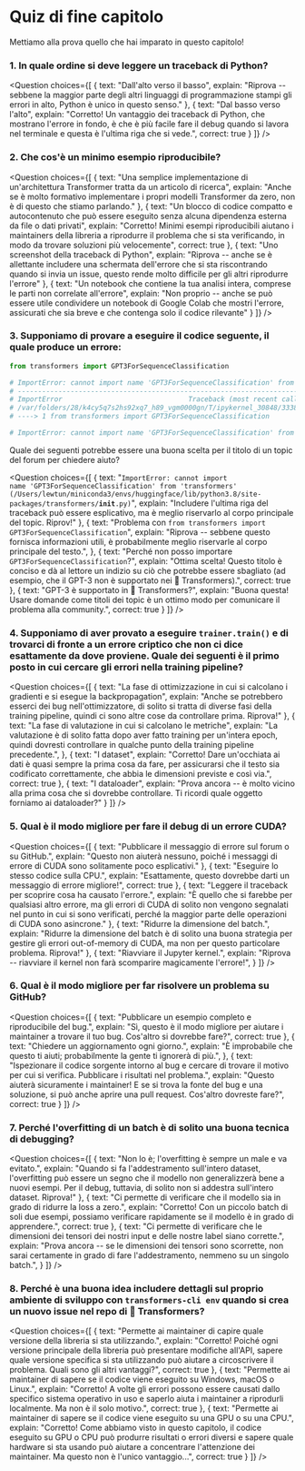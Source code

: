 <!-- DISABLE-FRONTMATTER-SECTIONS -->

# Quiz di fine capitolo

Mettiamo alla prova quello che hai imparato in questo capitolo!

### 1. In quale ordine si deve leggere un traceback di Python?

<Question
	choices={[
		{
			text: "Dall'alto verso il basso",
			explain: "Riprova -- sebbene la maggior parte degli altri linguaggi di programmazione stampi gli errori in alto, Python è unico in questo senso."
		},
		{
			text: "Dal basso verso l'alto",
			explain: "Corretto! Un vantaggio dei traceback di Python, che mostrano l'errore in fondo, è che è più facile fare il debug quando si lavora nel terminale e questa è l'ultima riga che si vede.",
			correct: true
		}
	]}
/>

### 2. Che cos'è un minimo esempio riproducibile?

<Question
	choices={[
		{
			text: "Una semplice implementazione di un'architettura Transformer tratta da un articolo di ricerca",
			explain: "Anche se è molto formativo implementare i propri modelli Transformer da zero, non è di questo che stiamo parlando."
		},
		{
			text: "Un blocco di codice compatto e autocontenuto che può essere eseguito senza alcuna dipendenza esterna da file o dati privati",
			explain: "Corretto! Minimi esempi riproducibili aiutano i maintainers della libreria a riprodurre il problema che si sta verificando, in modo da trovare soluzioni più velocemente",
			correct: true
		},
		{
			text: "Uno screenshot della traceback di Python",
			explain: "Riprova -- anche se è allettante includere una schermata dell'errore che si sta riscontrando quando si invia un issue, questo rende molto difficile per gli altri riprodurre l'errore"
		},
		{
			text: "Un notebook che contiene la tua analisi intera, comprese le parti non correlate all'errore",
			explain: "Non proprio -- anche se può essere utile condividere un notebook di Google Colab che mostri l'errore, assicurati che sia breve e che contenga solo il codice rilevante"
		}
	]}
/>

### 3. Supponiamo di provare a eseguire il codice seguente, il quale produce un errore:

```py
from transformers import GPT3ForSequenceClassification

# ImportError: cannot import name 'GPT3ForSequenceClassification' from 'transformers' (/Users/lewtun/miniconda3/envs/huggingface/lib/python3.8/site-packages/transformers/__init__.py)
# ---------------------------------------------------------------------------
# ImportError                               Traceback (most recent call last)
# /var/folders/28/k4cy5q7s2hs92xq7_h89_vgm0000gn/T/ipykernel_30848/333858878.py in <module>
# ----> 1 from transformers import GPT3ForSequenceClassification

# ImportError: cannot import name 'GPT3ForSequenceClassification' from 'transformers' (/Users/lewtun/miniconda3/envs/huggingface/lib/python3.8/site-packages/transformers/__init__.py)
```

Quale dei seguenti potrebbe essere una buona scelta per il titolo di un topic del forum per chiedere aiuto?

<Question
	choices={[
		{
			text: "<code>ImportError: cannot import name 'GPT3ForSequenceClassification' from 'transformers' (/Users/lewtun/miniconda3/envs/huggingface/lib/python3.8/site-packages/transformers/__init__.py)</code>",
			explain: "Includere l'ultima riga del traceback può essere esplicativo, ma è meglio riservarlo al corpo principale del topic. Riprov!"
		},
		{
			text: "Problema con <code>from transformers import GPT3ForSequenceClassification</code>",
			explain: "Riprova -- sebbene questo fornisca informazioni utili, è probabilmente meglio riservarle al corpo principale del testo.",
		},
		{
			text: "Perché non posso importare  <code>GPT3ForSequenceClassification</code>?",
			explain: "Ottima scelta! Questo titolo è conciso e dà al lettore un indizio su ciò che potrebbe essere sbagliato (ad esempio, che il GPT-3 non è supportato nei 🤗 Transformers).",
			correct: true
		},
		{
			text: "GPT-3 è supportato in 🤗 Transformers?",
			explain: "Buona questa! Usare domande come titoli dei topic è un ottimo modo per comunicare il problema alla community.",
			correct: true
		}
	]}
/>

### 4. Supponiamo di aver provato a eseguire `trainer.train()` e di trovarci di fronte a un errore criptico che non ci dice esattamente da dove proviene. Quale dei seguenti è il primo posto in cui cercare gli errori nella training pipeline?

<Question
	choices={[
		{
			text: "La fase di ottimizzazione in cui si calcolano i gradienti e si esegue la backpropagation",
			explain: "Anche se potrebbero esserci dei bug nell'ottimizzatore, di solito si tratta di diverse fasi della training pipeline, quindi ci sono altre cose da controllare prima. Riprova!"
		},
		{
			text: "La fase di valutazione in cui si calcolano le metriche",
			explain: "La valutazione è di solito fatta dopo aver fatto training per un'intera epoch, quindi dovresti controllare in qualche punto della training pipeline precedente.",
		},
		{
			text: "I dataset",
			explain: "Corretto! Dare un'occhiata ai dati è quasi sempre la prima cosa da fare, per assicurarsi che il testo sia codificato correttamente, che abbia le dimensioni previste e così via.",
			correct: true
		},
		{
			text: "I dataloader",
			explain: "Prova ancora -- è molto vicino alla prima cosa che si dovrebbe controllare. Ti ricordi quale oggetto forniamo ai dataloader?"
		}
	]}
/>

### 5. Qual è il modo migliore per fare il debug di un errore CUDA?

<Question
	choices={[
		{
			text: "Pubblicare il messaggio di errore sul forum o su GitHub.",
			explain: "Questo non aiuterà nessuno, poiché i messaggi di errore di CUDA sono solitamente poco esplicativi."
		},
		{
			text: "Eseguire lo stesso codice sulla CPU.",
			explain: "Esattamente, questo dovrebbe darti un messaggio di errore migliore!",
			correct: true
		},
		{
			text: "Leggere il traceback per scoprire cosa ha causato l'errore.",
			explain: "È quello che si farebbe per qualsiasi altro errore, ma gli errori di CUDA di solito non vengono segnalati nel punto in cui si sono verificati, perché la maggior parte delle operazioni di CUDA sono asincrone."
		},
		{
			text: "Ridurre la dimensione del batch.",
			explain: "Ridurre la dimensione del batch è di solito una buona strategia per gestire gli errori out-of-memory di CUDA, ma non per questo particolare problema. Riprova!"
		},
		{
			text: "Riavviare il Jupyter kernel.",
			explain: "Riprova -- riavviare il kernel non farà scomparire magicamente l'errore!",
		}
	]}
/>

### 6. Qual è il modo migliore per far risolvere un problema su GitHub?

<Question
	choices={[
		{
			text: "Pubblicare un esempio completo e riproducibile del bug.",
			explain: "Sì, questo è il modo migliore per aiutare i maintainer a trovare il tuo bug. Cos'altro si dovrebbe fare?",
			correct: true
		},
		{
			text: "Chiedere un aggiornamento ogni giorno.",
			explain: "È improbabile che questo ti aiuti; probabilmente la gente ti ignorerà di più.",
		},
		{
			text: "Ispezionare il codice sorgente intorno al bug e cercare di trovare il motivo per cui si verifica. Pubblicare i risultati nel problema.",
			explain: "Questo aiuterà sicuramente i maintainer! E se si trova la fonte del bug e una soluzione, si può anche aprire una pull request. Cos'altro dovreste fare?",
			correct: true
		}
	]}
/>

### 7. Perché l'overfitting di un batch è di solito una buona tecnica di debugging?

<Question
	choices={[
		{
			text: "Non lo è; l'overfitting è sempre un male e va evitato.",
			explain: "Quando si fa l'addestramento sull'intero dataset, l'overfitting può essere un segno che il modello non generalizzerà bene a nuovi esempi. Per il debug, tuttavia, di solito non si addestra sull'intero dataset. Riprova!"
		},
		{
			text: "Ci permette di verificare che il modello sia in grado di ridurre la loss a zero.",
			explain: "Corretto! Con un piccolo batch di soli due esempi, possiamo verificare rapidamente se il modello è in grado di apprendere.",
			correct: true
		},
		{
			text: "Ci permette di verificare che le dimensioni dei tensori dei nostri input e delle nostre label siano corrette.",
			explain: "Prova ancora -- se le dimensioni dei tensori sono scorrette, non sarai certamente in grado di fare l'addestramento, nemmeno su un singolo batch.",
		}
	]}
/>

### 8. Perché è una buona idea includere dettagli sul proprio ambiente di sviluppo con `transformers-cli env` quando si crea un nuovo issue nel repo di 🤗 Transformers?

<Question
	choices={[
		{
			text: "Permette ai maintainer di capire quale versione della libreria si sta utilizzando.",
			explain: "Corretto! Poiché ogni versione principale della libreria può presentare modifiche all'API, sapere quale versione specifica si sta utilizzando può aiutare a circoscrivere il problema. Quali sono gli altri vantaggi?",
			correct: true
		},
		{
			text: "Permette ai maintainer di sapere se il codice viene eseguito su Windows, macOS o Linux.",
			explain: "Corretto! A volte gli errori possono essere causati dallo specifico sistema operativo in uso e saperlo aiuta i maintainer a riprodurli localmente. Ma non è il solo motivo.",
			correct: true
		},
		{
			text: "Permette ai maintainer di sapere se il codice viene eseguito su una GPU o su una CPU.",
			explain: "Corretto! Come abbiamo visto in questo capitolo, il codice eseguito su GPU o CPU può produrre risultati o errori diversi e sapere quale hardware si sta usando può aiutare a concentrare l'attenzione dei maintainer. Ma questo non è l'unico vantaggio...",
			correct: true
		}
	]}
/>

